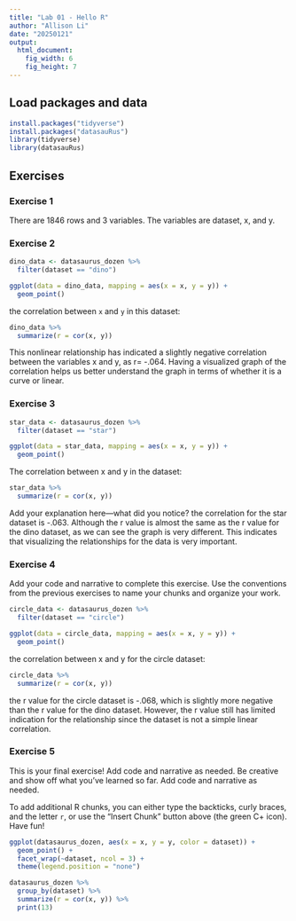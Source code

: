 ```yaml
---
title: "Lab 01 - Hello R"
author: "Allison Li"
date: "20250121"
output: 
  html_document: 
    fig_width: 6
    fig_height: 7
---
```


## Load packages and data

```r
install.packages("tidyverse")
install.packages("datasauRus")
library(tidyverse) 
library(datasauRus)
```

## Exercises

### Exercise 1

There are 1846 rows and 3 variables. The variables are dataset, x, and y. 

### Exercise 2

```r
dino_data <- datasaurus_dozen %>%
  filter(dataset == "dino")

ggplot(data = dino_data, mapping = aes(x = x, y = y)) +
  geom_point()
```

the correlation between `x` and `y` in this dataset:

```r
dino_data %>%
  summarize(r = cor(x, y))
```
This nonlinear relationship has indicated a slightly negative correlation between the variables x and y, as r= -.064. Having a visualized graph of the correlation helps us better understand the graph in terms of whether it is a curve or linear. 

### Exercise 3

```r
star_data <- datasaurus_dozen %>%
  filter(dataset == "star")

ggplot(data = star_data, mapping = aes(x = x, y = y)) +
  geom_point()
```

The correlation between x and y in the dataset:

```r
star_data %>%
  summarize(r = cor(x, y))
```
Add your explanation here—what did you notice?
the correlation for the star dataset is -.063. Although the r value is almost the same as the r value for the dino dataset, as we can see the graph is very different. This indicates that visualizing the relationships for the data is very important.  

### Exercise 4

Add your code and narrative to complete this exercise. Use the conventions from the previous exercises to name your chunks and organize your work.

```r
circle_data <- datasaurus_dozen %>%
  filter(dataset == "circle")

ggplot(data = circle_data, mapping = aes(x = x, y = y)) +
  geom_point()
```

the correlation between x and y for the circle dataset:
```r
circle_data %>%
  summarize(r = cor(x, y))
```
the r value for the circle dataset is -.068, which is slightly more negative than the r value for the dino dataset. However, the r value still has limited indication for the relationship since the dataset is not a simple linear correlation. 

### Exercise 5

This is your final exercise! Add code and narrative as needed. Be creative and show off what you’ve learned so far.
Add code and narrative as needed.

To add additional R chunks, you can either type the backticks, curly braces, and the letter `r`, or use the "Insert Chunk" button above (the green C+ icon). Have fun!

```r
ggplot(datasaurus_dozen, aes(x = x, y = y, color = dataset)) +
  geom_point() +
  facet_wrap(~dataset, ncol = 3) +
  theme(legend.position = "none")

datasaurus_dozen %>%
  group_by(dataset) %>%
  summarize(r = cor(x, y)) %>%
  print(13)
```



